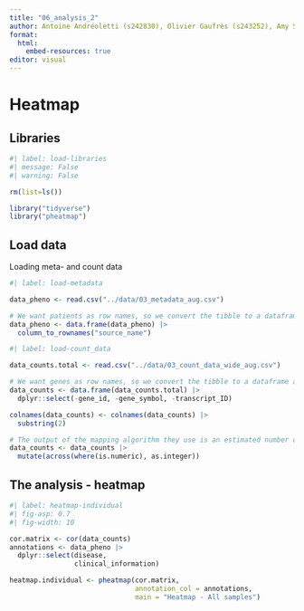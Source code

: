 ```yaml
---
title: "06_analysis_2"
author: Antoine Andréoletti (s242830), Olivier Gaufrès (s243252), Amy Surry (s201902), Lea Skytthe (s203531), Trine Søgaard (s204655)
format:
  html:
    embed-resources: true
editor: visual
---
```


# Heatmap

## Libraries

```r
#| label: load-libraries
#| message: False
#| warning: False

rm(list=ls())

library("tidyverse") 
library("pheatmap")
```

## Load data

Loading meta- and count data

```r
#| label: load-metadata

data_pheno <- read.csv("../data/03_metadata_aug.csv")

# We want patients as row names, so we convert the tibble to a dataframe and names the rows
data_pheno <- data.frame(data_pheno) |> 
  column_to_rownames("source_name")
```

```r
#| label: load-count_data

data_counts.total <- read.csv("../data/03_count_data_wide_aug.csv")

# We want genes as row names, so we convert the tibble to a dataframe and names the rows
data_counts <- data.frame(data_counts.total) |>
  dplyr::select(-gene_id, -gene_symbol, -transcript_ID)

colnames(data_counts) <- colnames(data_counts) |> 
  substring(2)

# The output of the mapping algorithm they use is an estimated number of reads mapped to each gene. It is a float while we need an integer. We will then convert it.
data_counts <- data_counts |> 
  mutate(across(where(is.numeric), as.integer))
```

## The analysis - heatmap

```r
#| label: heatmap-individual
#| fig-asp: 0.7
#| fig-width: 10

cor.matrix <- cor(data_counts)
annotations <- data_pheno |> 
  dplyr::select(disease, 
                clinical_information)

heatmap.individual <- pheatmap(cor.matrix, 
                               annotation_col = annotations,
                               main = "Heatmap - All samples")
```
